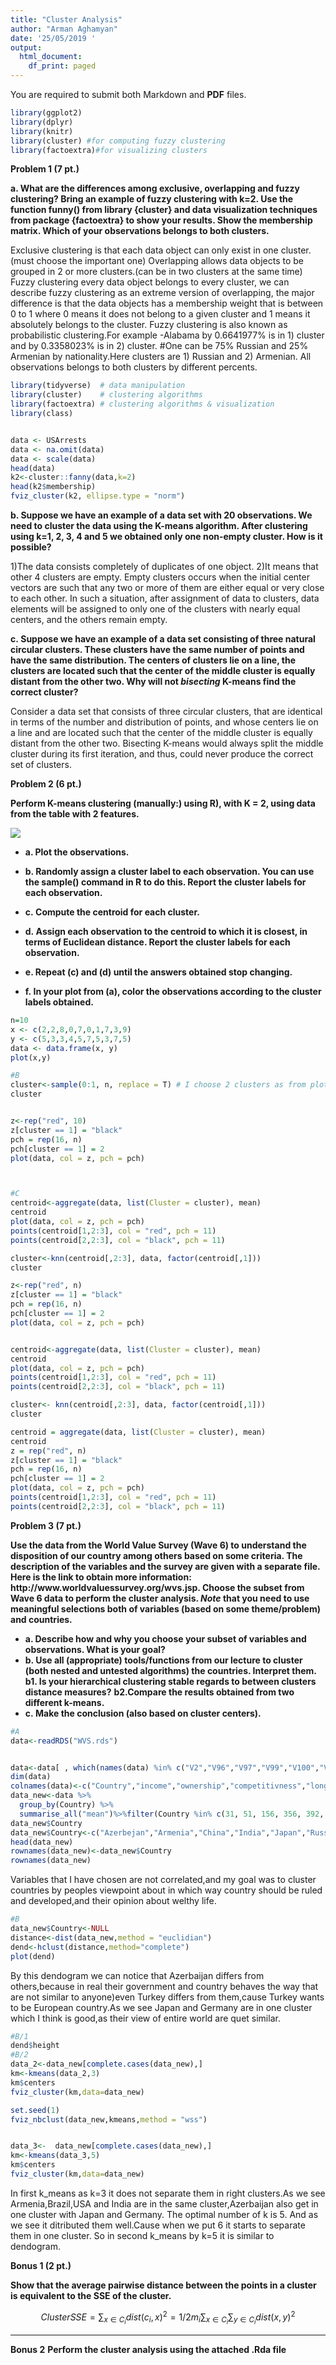 ---
title: "Cluster Analysis"
author: "Arman Aghamyan"
date: '25/05/2019 '
output:
  html_document:
    df_print: paged
---

  You are required to submit both Markdown and **PDF** files. 

```{r include=FALSE}
library(ggplot2)
library(dplyr)
library(knitr)
library(cluster) #for computing fuzzy clustering
library(factoextra)#for visualizing clusters
```
  

**Problem 1 (7 pt.)**

**a. What are the differences among exclusive, overlapping and fuzzy clustering? Bring an example of fuzzy clustering with k=2. Use the function funny() from library {cluster} and data visualization techniques from package {factoextra} to show your results. Show the membership matrix. Which of your observations belongs to both clusters.**

Exclusive clustering is that each data object can only exist in one cluster.(must choose the important one)
Overlapping allows data objects to be grouped in 2 or more clusters.(can be in two clusters at the same time)
Fuzzy clustering every data object belongs to every cluster, we can describe fuzzy clustering as an extreme version of overlapping, the major difference is that the data objects has a membership weight that is between 0 to 1 where 0 means it does not belong to a given cluster and 1 means it absolutely belongs to the cluster. Fuzzy clustering is also known as probabilistic clustering.For example -Alabama by  0.6641977% is in 1) cluster and by  0.3358023% is in 2) cluster. #One can be 75% Russian and 25% Armenian by nationality.Here clusters are 1) Russian and 2) Armenian. All observations belongs to both clusters by different percents.
```{r}
library(tidyverse)  # data manipulation
library(cluster)    # clustering algorithms
library(factoextra) # clustering algorithms & visualization
library(class)


data <- USArrests
data <- na.omit(data)
data <- scale(data)
head(data)
k2<-cluster::fanny(data,k=2)
head(k2$membership)
fviz_cluster(k2, ellipse.type = "norm")


```

**b. Suppose we have an example of a data set with 20 observations. We need to cluster the data using the K-means algorithm. After clustering using k=1, 2, 3, 4 and 5 we obtained only one non-empty cluster. How is it possible?**

1)The data consists completely of duplicates of one object.
2)It means that other 4 clusters are empty. Empty clusters  occurs when the initial center vectors are such that any two or more of them are either equal or very close to each other. In such a situation, after assignment of data to clusters, data elements will be assigned to only one of the clusters with nearly equal centers, and the others remain empty.

**c. Suppose we have an example of a data set consisting of three natural circular clusters. These clusters have the same number of points and have the same distribution. The centers of clusters lie on a line, the clusters are located such that the center of the middle cluster is equally distant from the other two. Why will not *bisecting* K-means find the correct cluster?**

Consider a data set that consists of three circular clusters, that are identical in terms of the number and distribution of points, and whose centers lie on a line and are located such that the center of the middle cluster is equally distant from the other two. Bisecting K-means would always split the middle cluster during its first iteration, and thus, could never produce the correct set of clusters.



**Problem 2 (6 pt.)**

 **Perform K-means clustering (manually:) using R), with K = 2, using data from the table with 2 features. **

![](table.png)

* **a. Plot the observations. **
* **b. Randomly assign a cluster label to each observation. You can use the sample() command in R to do this. Report the cluster labels for each observation.**
* **c. Compute the centroid for each cluster.**
* **d. Assign each observation to the centroid to which it is closest, in terms of Euclidean distance. Report the cluster labels for each observation.**

* **e. Repeat (c) and (d) until the answers obtained stop changing. **
* **f. In your plot from (a), color the observations according to the cluster labels obtained.**

```{r}
n=10
x <- c(2,2,8,0,7,0,1,7,3,9)
y <- c(5,3,3,4,5,7,5,3,7,5)
data <- data.frame(x, y)
plot(x,y)

#B
cluster<-sample(0:1, n, replace = T) # I choose 2 clusters as from plot we can see that it is optimal.
cluster


z<-rep("red", 10)
z[cluster == 1] = "black"
pch = rep(16, n)
pch[cluster == 1] = 2
plot(data, col = z, pch = pch)



#C
centroid<-aggregate(data, list(Cluster = cluster), mean)
centroid
plot(data, col = z, pch = pch)
points(centroid[1,2:3], col = "red", pch = 11)
points(centroid[2,2:3], col = "black", pch = 11)

```
```{r}

cluster<-knn(centroid[,2:3], data, factor(centroid[,1]))
cluster

z<-rep("red", n)
z[cluster == 1] = "black"
pch = rep(16, n)
pch[cluster == 1] = 2
plot(data, col = z, pch = pch)


centroid<-aggregate(data, list(Cluster = cluster), mean)
centroid
plot(data, col = z, pch = pch)
points(centroid[1,2:3], col = "red", pch = 11)
points(centroid[2,2:3], col = "black", pch = 11)
```

```{r}
cluster<- knn(centroid[,2:3], data, factor(centroid[,1]))
cluster

centroid = aggregate(data, list(Cluster = cluster), mean)
centroid
z = rep("red", n)
z[cluster == 1] = "black"
pch = rep(16, n)
pch[cluster == 1] = 2
plot(data, col = z, pch = pch)
points(centroid[1,2:3], col = "red", pch = 11)
points(centroid[2,2:3], col = "black", pch = 11)


```

**Problem 3 (7 pt.)**

**Use the data from the World Value Survey (Wave 6) to understand the disposition of our country among others based on some criteria. The description of the variables and the survey are given with a separate file. Here is the link to obtain more information: http://www.worldvaluessurvey.org/wvs.jsp. Choose the subset from Wave 6 data to perform the cluster analysis. *Note* that you need to use meaningful selections both of variables (based on some theme/problem) and countries.** 

* **a. Describe how and why you choose your subset of variables and observations. What is your goal?**
* **b. Use all (appropriate) tools/functions from our lecture to cluster (both nested and untested algorithms) the countries. Interpret them.**
**b1. Is your hierarchical clustering stable regards to between clusters distance measures?**
**b2.Compare the results obtained from two different k-means.**
* **c. Make the conclusion (also based on cluster centers).**
```{r}
#A
data<-readRDS("WVS.rds")


data<-data[ , which(names(data) %in% c("V2","V96","V97","V99","V100","V101","V81","V127","V128","V129","V130"))]
dim(data)
colnames(data)<-c("Country","income","ownership","competitivness","longshortrun","welthiness","envgdp","goodlider","havingexperts","armyrule","democratic")
data_new<-data %>%                  
  group_by(Country) %>%
  summarise_all("mean")%>%filter(Country %in% c(31, 51, 156, 356, 392, 643, 792, 840, 276,76,752))
data_new$Country
data_new$Country<-c("Azerbejan","Armenia","China","India","Japan","Russia","Turkey","US","Germany","Brazil","Sweden")
head(data_new)
rownames(data_new)<-data_new$Country
rownames(data_new)
```
Variables that I have chosen are not correlated,and my goal was to cluster countries by peoples  viewpoint about in which way country should be ruled and developed,and their opinion about welthy life. 

```{r}
#B
data_new$Country<-NULL
distance<-dist(data_new,method = "euclidian")
dend<-hclust(distance,method="complete")
plot(dend)


```
By this dendogram we can notice that Azerbaijan differs from others,because in real their government and country behaves the way that are not similar to anyone)even Turkey differs from them,cause Turkey wants to be European country.As we see Japan and Germany are in one cluster which I think is  good,as their view of entire world are quet similar.
```{r}
#B/1
dend$height
#B/2
data_2<-data_new[complete.cases(data_new),]
km<-kmeans(data_2,3)
km$centers
fviz_cluster(km,data=data_new)


```

```{r}
set.seed(1)
fviz_nbclust(data_new,kmeans,method = "wss")


data_3<-  data_new[complete.cases(data_new),]
km<-kmeans(data_3,5)
km$centers
fviz_cluster(km,data=data_new)

```
In first k_means as k=3 it does not separate them in right clusters.As we see Armenia,Brazil,USA and India are in the same cluster,Azerbaijan also get in one cluster with Japan and Germany.
The optimal number of  k is 5. And as we see it ditributed them well.Cause when we put 6 it starts to separate them in one cluster.
So in second k_means by k=5 it is similar to dendogram.


**Bonus 1 (2 pt.)**

**Show that the average pairwise distance between the points in a cluster is equivalent to the SSE of the cluster.**

$$Cluster SSE = \sum_{x \in C_i}dist(c_i,x)^2=1/2m_i\sum_{x \in C_i}\sum_{y \in C_i}dist(x,y)^2$$



----------
**Bonus 2**
**Perform the cluster analysis using the attached .Rda file**
  
